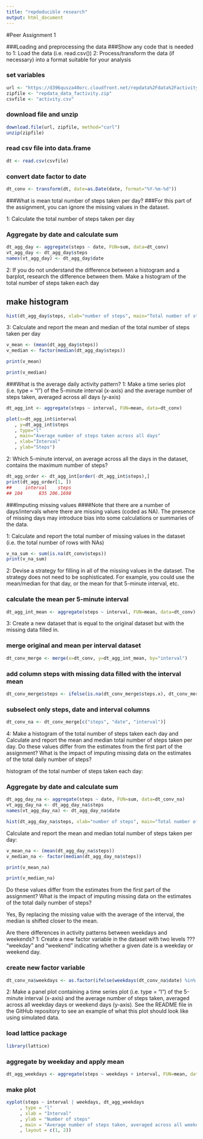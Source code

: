 ```yaml
---
title: "repdoducible research"
output: html_document
---
```




#Peer Assignment 1

###Loading and preprocessing the data
###Show any code that is needed to
1: Load the data (i.e. read.csv())
2: Process/transform the data (if necessary) into a format suitable for your analysis

### set variables
```r
url <- "https://d396qusza40orc.cloudfront.net/repdata%2Fdata%2Factivity.zip";
zipfile <- "repdata_data_factivity.zip"
csvfile <- "activity.csv"

```

### download file and unzip

```r
download.file(url, zipfile, method="curl")
unzip(zipfile)
```
### read csv file into data.frame

```r
dt <- read.csv(csvfile)

```
### convert date factor to date
```r
dt_conv <- transform(dt, date=as.Date(date, format="%Y-%m-%d"))
```

###What is mean total number of steps taken per day?
###For this part of the assignment, you can ignore the missing values in the dataset.

1: Calculate the total number of steps taken per day

### Aggregate by date and calculate sum

```r
dt_agg_day <- aggregate(steps ~ date, FUN=sum, data=dt_conv)
vt_agg_day <- dt_agg_day$steps
names(vt_agg_day) <- dt_agg_day$date 
```

2: If you do not understand the difference between a histogram and a barplot, research the difference between them. Make a histogram of the total number of steps taken each day

## make histogram
```r
hist(dt_agg_day$steps, xlab="number of steps", main="Total number of steps taken each day",col="gray")
```

3: Calculate and report the mean and median of the total number of steps taken per day
```r
v_mean <- (mean(dt_agg_day$steps))
v_median <- factor(median(dt_agg_day$steps))

print(v_mean)
```

```r
print(v_median)
```


###What is the average daily activity pattern?
1: Make a time series plot (i.e. type = “l”) of the 5-minute interval (x-axis) and the average number of steps taken, averaged across all days (y-axis)

```r
dt_agg_int <- aggregate(steps ~ interval, FUN=mean, data=dt_conv)

plot(x=dt_agg_int$interval
   , y=dt_agg_int$steps
   , type="l"
   , main="Average number of steps taken across all days"
   , xlab="Interval"
   , ylab="Steps")
```

2: Which 5-minute interval, on average across all the days in the dataset, contains the maximum number of steps?

```r
dt_agg_order <- dt_agg_int[order(-dt_agg_int$steps),]
print(dt_agg_order[1, ])
##     interval    steps
## 104      835 206.1698
```
###Imputing missing values
####Note that there are a number of days/intervals where there are missing values (coded as NA). The presence of missing days may introduce bias into some calculations or summaries of the data.

1: Calculate and report the total number of missing values in the dataset (i.e. the total number of rows with NAs)

```r
v_na_sum <- sum(is.na(dt_conv$steps))
print(v_na_sum)
```


2: Devise a strategy for filling in all of the missing values in the dataset. The strategy does not need to be sophisticated. For example, you could use the mean/median for that day, or the mean for that 5-minute interval, etc.

### calculate the mean per 5-minute interval
```r
dt_agg_int_mean <- aggregate(steps ~ interval, FUN=mean, data=dt_conv)
```
3: Create a new dataset that is equal to the original dataset but with the missing data filled in.

### merge original and mean per interval dataset
```r
dt_conv_merge <- merge(x=dt_conv, y=dt_agg_int_mean, by="interval")
```
### add column steps with missing data filled with the interval mean
```r
dt_conv_merge$steps <- ifelse(is.na(dt_conv_merge$steps.x), dt_conv_merge$steps.y, dt_conv_merge$steps.x) 
```
### subselect only steps, date and interval columns
```r
dt_conv_na <- dt_conv_merge[c("steps", "date", "interval")]
```
4: Make a histogram of the total number of steps taken each day and Calculate and report the mean and median total number of steps taken per day. Do these values differ from the estimates from the first part of the assignment? What is the impact of imputing missing data on the estimates of the total daily number of steps?

histogram of the total number of steps taken each day:

### Aggregate by date and calculate sum
```r
dt_agg_day_na <- aggregate(steps ~ date, FUN=sum, data=dt_conv_na)
vt_agg_day_na <- dt_agg_day_na$steps
names(vt_agg_day_na) <- dt_agg_day_na$date 

hist(dt_agg_day_na$steps, xlab="number of steps", main="Total number of steps taken each day",col="gray")
```
Calculate and report the mean and median total number of steps taken per day:
```r
v_mean_na <- (mean(dt_agg_day_na$steps))
v_median_na <- factor(median(dt_agg_day_na$steps))

print(v_mean_na)
```

```r
print(v_median_na)
```

Do these values differ from the estimates from the first part of the assignment? What is the impact of imputing missing data on the estimates of the total daily number of steps?

Yes, By replacing the missing value with the average of the interval, the median is shifted closer to the mean.

Are there differences in activity patterns between weekdays and weekends?
1: Create a new factor variable in the dataset with two levels ??? “weekday” and “weekend” indicating whether a given date is a weekday or weekend day.

### create new factor variable
```r
dt_conv_na$weekdays <- as.factor(ifelse(weekdays(dt_conv_na$date) %in% c("Saturday", "Sunday"), "weekend", "weekday"))
```
2: Make a panel plot containing a time series plot (i.e. type = “l”) of the 5-minute interval (x-axis) and the average number of steps taken, averaged across all weekday days or weekend days (y-axis). See the README file in the GitHub repository to see an example of what this plot should look like using simulated data.

### load lattice package
```r
library(lattice)
```
### aggregate by weekday and apply mean
```r
dt_agg_weekdays <- aggregate(steps ~ weekdays + interval, FUN=mean, data=dt_conv_na)
```
### make plot
```r
xyplot(steps ~ interval | weekdays, dt_agg_weekdays
     , type = "l"
     , xlab = "Interval"
     , ylab = "Number of steps"
     , main = "Average number of steps taken, averaged across all weekday days or weekend days"
     , layout = c(1, 2))
```

